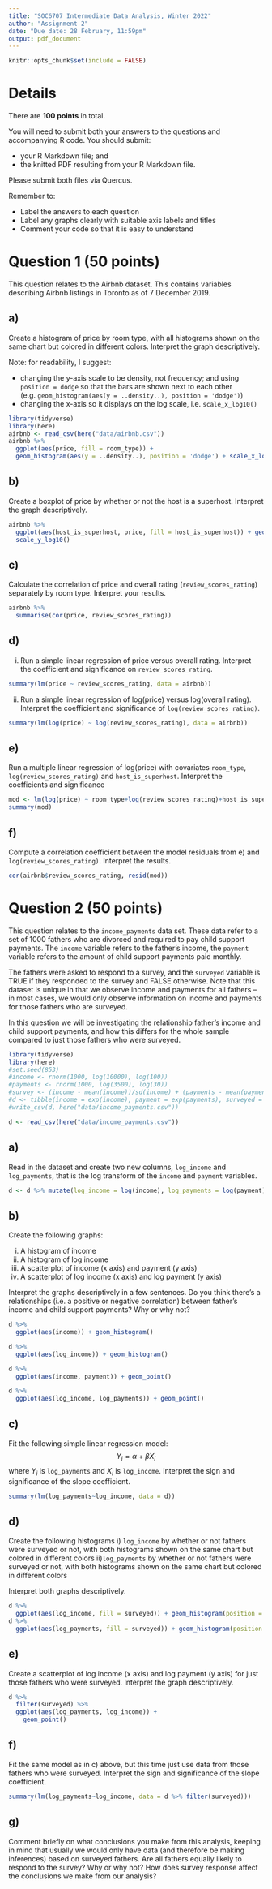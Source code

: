 ```yaml
---
title: "SOC6707 Intermediate Data Analysis, Winter 2022"
author: "Assignment 2"
date: "Due date: 28 February, 11:59pm"
output: pdf_document
---
```


```r
knitr::opts_chunk$set(include = FALSE)
```

# Details

There are **100 points** in total. 

You will need to submit both your answers to the questions and accompanying R code. You should submit:

- your R Markdown file; and
- the knitted PDF resulting from your R Markdown file. 

Please submit both files via Quercus. 

Remember to:

- Label the answers to each question 
- Label any graphs clearly with suitable axis labels and titles
- Comment your code so that it is easy to understand

\newpage 


# Question 1 (50 points)

This question relates to the Airbnb dataset. This contains variables describing Airbnb listings in Toronto as of 7 December 2019. 

## a) 

Create a histogram of price by room type, with all histograms shown on the same chart but colored in different colors. Interpret the graph descriptively.

Note: for readability, I suggest:

- changing the y-axis scale to be density, not frequency; and using `position = dodge` so that the bars are shown next to each other (e.g. `geom_histogram(aes(y = ..density..), position = 'dodge')`)
- changing the x-axis so it displays on the log scale, i.e. `scale_x_log10()`

```r
library(tidyverse)
library(here)
airbnb <- read_csv(here("data/airbnb.csv"))
airbnb %>% 
  ggplot(aes(price, fill = room_type)) + 
  geom_histogram(aes(y = ..density..), position = 'dodge') + scale_x_log10()
```


## b) 

Create a boxplot of price by whether or not the host is a superhost. Interpret the graph descriptively. 

```r
airbnb %>% 
  ggplot(aes(host_is_superhost, price, fill = host_is_superhost)) + geom_boxplot() + 
  scale_y_log10()
```


## c) 

Calculate the correlation of price and overall rating (`review_scores_rating`) separately by room type. Interpret your results. 

```r
airbnb %>% 
  summarise(cor(price, review_scores_rating))
```


## d) 

i) Run a simple linear regression of price versus overall rating. Interpret the coefficient and significance on `review_scores_rating`.

```r
summary(lm(price ~ review_scores_rating, data = airbnb))
```


ii) Run a simple linear regression of log(price) versus log(overall rating). Interpret the coefficient and significance of `log(review_scores_rating)`.

```r
summary(lm(log(price) ~ log(review_scores_rating), data = airbnb))
```


## e)

Run a multiple linear regression of log(price) with covariates `room_type`, `log(review_scores_rating)` and `host_is_superhost`. 
Interpret the coefficients and significance 

```r
mod <- lm(log(price) ~ room_type+log(review_scores_rating)+host_is_superhost, data = airbnb)
summary(mod)
```


## f)

Compute a correlation coefficient between the model residuals from e) and `log(review_scores_rating)`. Interpret the results.

```r
cor(airbnb$review_scores_rating, resid(mod))
```


\newpage
# Question 2 (50 points)

This question relates to the `income_payments` data set. These data refer to a set of 1000 fathers who are divorced and required to pay child support payments. The `income` variable refers to the father's income, the `payment` variable refers to the amount of child support payments paid monthly. 

The fathers were asked to respond to a survey, and the `surveyed` variable is TRUE if they responded to the survey and FALSE otherwise. Note that this dataset is unique in that we observe income and payments for all fathers -- in most cases, we would only observe information on income and payments for those fathers who are surveyed. 

In this question we will be investigating the relationship father's income and child support payments, and how this differs for the whole sample compared to just those fathers who were surveyed. 


```r
library(tidyverse)
library(here)
#set.seed(853)
#income <- rnorm(1000, log(10000), log(100))
#payments <- rnorm(1000, log(3500), log(30))
#survey <- (income - mean(income))/sd(income) + (payments - mean(payments))/sd(payments) + rnorm(1000) > 0
#d <- tibble(income = exp(income), payment = exp(payments), surveyed = survey)
#write_csv(d, here("data/income_payments.csv"))

d <- read_csv(here("data/income_payments.csv"))
```

## a)

Read in the dataset and create two new columns, `log_income` and `log_payments`, that is the log transform of the `income` and `payment` variables. 

```r
d <- d %>% mutate(log_income = log(income), log_payments = log(payment))
```


## b) 

Create the following graphs:

i) A histogram of income
ii) A histogram of log income
iii) A scatterplot of income (x axis) and payment (y axis)
iv) A scatterplot of log income (x axis) and log payment (y axis)

Interpret the graphs descriptively in a few sentences. Do you think there's a relationships (i.e. a positive or negative correlation) between father's income and child support payments? Why or why not?

```r
d %>% 
  ggplot(aes(income)) + geom_histogram()

d %>% 
  ggplot(aes(log_income)) + geom_histogram()

d %>% 
  ggplot(aes(income, payment)) + geom_point()

d %>% 
  ggplot(aes(log_income, log_payments)) + geom_point()
```
## c)

Fit the following simple linear regression model:
$$
Y_i = \alpha + \beta X_i
$$
where $Y_i$ is `log_payments` and $X_i$ is `log_income`. Interpret the sign and significance of the slope coefficient. 
```r
summary(lm(log_payments~log_income, data = d))
```

## d)

Create the following histograms 
i) `log_income` by whether or not fathers were surveyed or not, with both  histograms shown on the same chart but colored in different colors
ii)`log_payments` by whether or not fathers were surveyed or not, with both  histograms shown on the same chart but colored in different colors

Interpret both graphs descriptively.

```r
d %>% 
  ggplot(aes(log_income, fill = surveyed)) + geom_histogram(position = "dodge")
d %>% 
  ggplot(aes(log_payments, fill = surveyed)) + geom_histogram(position = "dodge")
```
## e)

Create a scatterplot of log income (x axis) and log payment (y axis) for just those fathers who were surveyed. Interpret the graph descriptively. 

```r
d %>% 
  filter(surveyed) %>% 
  ggplot(aes(log_payments, log_income)) + 
    geom_point()
```
## f) 


Fit the same model as in c) above, but this time just use data from those fathers who were surveyed. Interpret the sign and significance of the slope coefficient. 

```r
summary(lm(log_payments~log_income, data = d %>% filter(surveyed)))
```

## g) 

Comment briefly on what conclusions you make from this analysis, keeping in mind that usually we would only have data (and therefore be making inferences) based on surveyed fathers. Are all fathers equally likely to respond to the survey? Why or why not? How does survey response affect the conclusions we make from our analysis?

